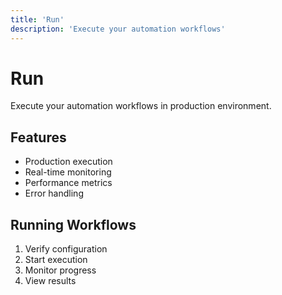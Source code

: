 ```yaml
---
title: 'Run'
description: 'Execute your automation workflows'
---
```


# Run

Execute your automation workflows in production environment.

## Features

- Production execution
- Real-time monitoring
- Performance metrics
- Error handling

## Running Workflows

1. Verify configuration
2. Start execution
3. Monitor progress
4. View results 